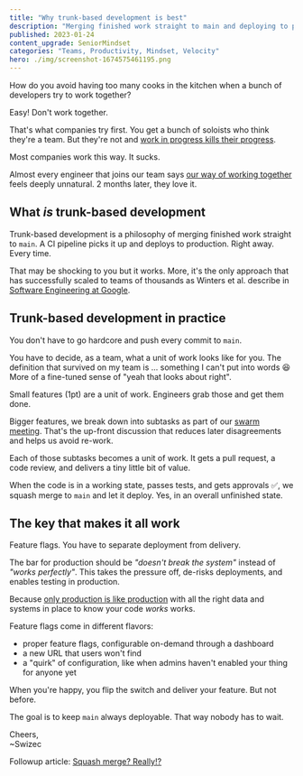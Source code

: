 ```yaml
---
title: "Why trunk-based development is best"
description: "Merging finished work straight to main and deploying to production right away, scales to teams of thousands. This approach is counterintuitive to many engineers who may be used to working on their own"
published: 2023-01-24
content_upgrade: SeniorMindset
categories: "Teams, Productivity, Mindset, Velocity"
hero: ./img/screenshot-1674575461195.png
---
```


How do you avoid having too many cooks in the kitchen when a bunch of developers try to work together?

Easy! Don't work together.

That's what companies try first. You get a bunch of soloists who think they're a team. But they're not and [work in progress kills their progress](https://swizec.com/blog/workinprogress-kills-your-progress/).

Most companies work this way. It sucks.

Almost every engineer that joins our team says [our way of working together](https://swizec.com/blog/reader-question-what-do-collaborative-teams-look-like/) feels deeply unnatural. 2 months later, they love it.

## What _is_ trunk-based development

Trunk-based development is a philosophy of merging finished work straight to `main`. A CI pipeline picks it up and deploys to production. Right away. Every time.

That may be shocking to you but it works. More, it's the only approach that has successfully scaled to teams of thousands as Winters et al. describe in [Software Engineering at Google](https://swizec.com/blog/what-i-learned-from-software-engineering-at-google/).

## Trunk-based development in practice

You don't have to go hardcore and push every commit to `main`.

You have to decide, as a team, what a unit of work looks like for you. The definition that survived on my team is ... something I can't put into words 😆 More of a fine-tuned sense of "yeah that looks about right".

Small features (1pt) are a unit of work. Engineers grab those and get them done.

Bigger features, we break down into subtasks as part of our [swarm meeting](https://swizec.com/blog/reader-question-what-do-collaborative-teams-look-like/). That's the up-front discussion that reduces later disagreements and helps us avoid re-work.

Each of those subtasks becomes a unit of work. It gets a pull request, a code review, and delivers a tiny little bit of value.

When the code is in a working state, passes tests, and gets approvals ✅, we squash merge to `main` and let it deploy. Yes, in an overall unfinished state.

## The key that makes it all work

Feature flags. You have to separate deployment from delivery.

The bar for production should be _"doesn't break the system"_ instead of _"works perfectly"_. This takes the pressure off, de-risks deployments, and enables testing in production.

Because [only production is like production](https://www.serverlesschats.com/135/) with all the right data and systems in place to know your code _works_ works.

Feature flags come in different flavors:

- proper feature flags, configurable on-demand through a dashboard
- a new URL that users won't find
- a "quirk" of configuration, like when admins haven't enabled your thing for anyone yet

When you're happy, you flip the switch and deliver your feature. But not before.

The goal is to keep `main` always deployable. That way nobody has to wait.

Cheers,<br/>
~Swizec

Followup article: [Squash merge? Really!?](/blog/squash-merge-really/)
